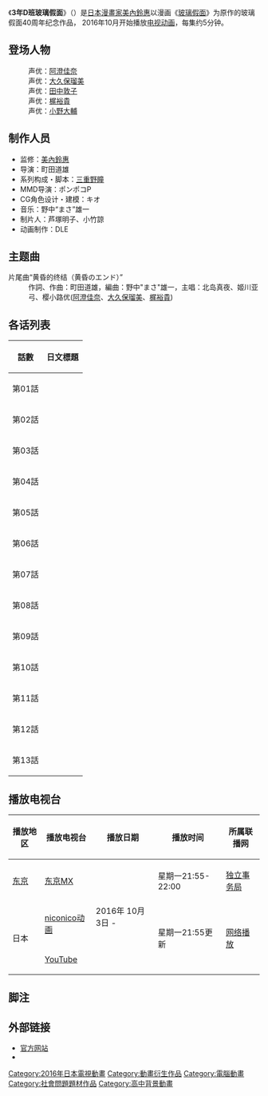 {{noteTA
|1=zh-cn:玻璃假面;zh-hk:玻璃面具;zh-tw:玻璃假面;
|2=zh-cn:北島麻雅;zh-hk:北島真夜;zh-tw:北島麻雅;
|3=zh-cn:麻雅;zh-hk:真夜;zh-tw:麻雅;
}}
{{Infobox animanga/Headerofja
|標題 = 3年D班玻璃假面
|圖像 = 
|尺寸 = 
|說明 = 
|日文名稱 = 3ねんDぐみガラスの仮面
|英文名稱 = 
|假名 = 
|羅馬字 = 
|類型 = 
}}
{{Infobox animanga/TVAnime
|標題 = 
|圖像 = 
|尺寸 =
|原作 = [[美內鈴惠|美內鈴惠]]
|導演 = 町田道雄
|系列構成 = [[三重野瞳|赤尾凸]]
|編劇 = 赤尾凸
|人物設定 = {{lang|ja|キオ}}
|音樂 = {{lang|ja|野中“まさ”雄一}}
|動畫製作 = [[DLE|DLE]]
|製作 = 
|代理發行 = 
|播放電視台 = [[TOKYO_MX|TOKYO MX]]
|播放開始 = 2016年10月3日
|播放結束 = 2016年12月26日
|網路 = [[niconico动画|niconico动画]]、[[YouTube|YouTube]]
|話數 = 13话
|其他 = 
}}
{{Infobox animanga/Footerofja}}
《'''3年D班玻璃假面'''》（{{lang-ja|3ねんDぐみガラスの仮面}}）是[[日本|日本]][[漫畫家|漫畫家]][[美內鈴惠|美內鈴惠]]以漫画《[[玻璃假面|玻璃假面]]》为原作的玻璃假面40周年纪念作品， 2016年10月开始播放[[日本電視動畫|电视动画]]，每集约5分钟。

== 登场人物 ==
; {{nihongo|北岛真夜|北島 マヤ（きたじま マヤ）|}}
: 声优：[[阿澄佳奈|阿澄佳奈]]
; {{nihongo|姬川亚弓|姫川 亜弓（ひめかわ あゆみ）|}}
: 声优：[[大久保瑠美|大久保瑠美]]
; {{nihongo|月影千草|月影 千草（つきかげ ちぐさ）|}}
: 声优：[[田中敦子|田中敦子]]
; {{nihongo|樱小路优|桜小路 優（さくらこうじ ゆう）|}}
: 声优：[[梶裕貴|梶裕貴]]
; {{nihongo|速水真澄|速水 真澄（はやみ ますみ）|}}
: 声优：[[小野大輔|小野大輔]]

== 制作人员 ==
* 监修：[[美內鈴惠|美內鈴惠]]
* 导演：町田道雄
* 系列构成・脚本：[[三重野瞳|三重野瞳]]
* MMD导演：ポンポコP
* CG角色设计・建模：キオ
* 音乐：野中“まさ”雄一
* 制片人：芦塚明子、小竹諒
* 动画制作：DLE

== 主题曲 ==
; 片尾曲“黄昏的终结（黄昏のエンド）”
: 作詞、作曲：町田道雄，編曲：野中"まさ"雄一，主唱：北岛真夜、姬川亚弓、樱小路优([[阿澄佳奈|阿澄佳奈]]、[[大久保瑠美|大久保瑠美]]、[[梶裕貴|梶裕貴]])

== 各话列表 ==
{| class="wikitable" style="font-size: small;"
|-
!話數!!日文標題
|-
|第01話||{{lang|ja|さぁ 送信タイミングを熱くするのです}}
|-
|第02話||{{lang|ja|席替えを熱くするのです}}
|-
|第03話||{{lang|ja|引きこもりを熱くするのです}}
|-
|第04話||{{lang|ja|仲直りを熱くするのです}}
|-
|第05話||{{lang|ja|既読スルーを熱くするのです}}
|-
|第06話||{{lang|ja|草食男子を熱くするのです}}
|-
|第07話||{{lang|ja|アルバイトを熱くするのです}}
|-
|第08話||{{lang|ja|テスト勉強を熱くするのです}}
|-
|第09話||{{lang|ja|非モテ非リア充を熱くするのです}}
|-
|第10話||{{lang|ja|合コンを熱くするのです}}
|-
|第11話||{{lang|ja|学園祭を熱くするのです }}
|-
|第12話||{{lang|ja|自分探しを熱くするのです }}
|-
|第13話||{{lang|ja|最終回を熱くするのです }}
|}

== 播放电视台 ==
{| class="wikitable" style="font-size: small; margin-bottom: 56px;"
!播放地区
!播放电视台
!播放日期
!播放时间
!所属联播网
|-
|[[東京都|东京]]
|[[東京都會電視台|东京MX]]
| rowspan="3" |2016年 10月3日 - 
|星期一21:55-22:00
|[[全國獨立放送協議會|独立事务局]]
|-
| rowspan="2" |日本
|[[niconico动画|niconico动画]]
| rowspan="2" |星期一21:55更新
| rowspan="2" |[[网络电视|网络播放]]
|-
|[[YouTube|YouTube]]
|}

== 脚注 ==
{{Reflist}}

== 外部链接 ==
* [http://www.garasunokamen3d.com/ 官方网站]{{Wayback|url=http://www.garasunokamen3d.com/ |date=20201202152618 }}
* {{Twitter|garasunokamen3d|アニメ『3ねんDぐみガラスの仮面』公式}}
[[Category:2016年日本電視動畫|Category:2016年日本電視動畫]]
[[Category:動畫衍生作品|Category:動畫衍生作品]]
[[Category:電腦動畫|Category:電腦動畫]]
[[Category:社會問題題材作品|Category:社會問題題材作品]]
[[Category:高中背景動畫|Category:高中背景動畫]]